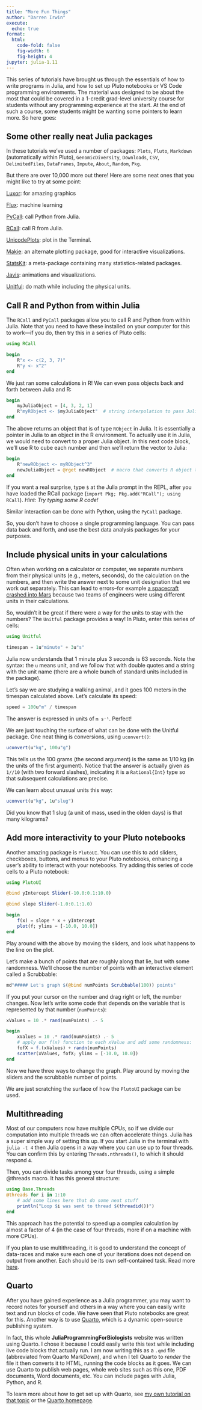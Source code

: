 ```yaml
---
title: "More Fun Things"
author: "Darren Irwin"
execute:
  echo: true
format:
  html:
    code-fold: false
    fig-width: 6
    fig-height: 4
jupyter: julia-1.11
---
```


This series of tutorials have brought us through the essentials of how to write programs in Julia, and how to set up Pluto notebooks or VS Code programming environments. The material was designed to be about the most that could be covered in a 1-credit grad-level university course for students without any programming experience at the start. At the end of such a course, some students might be wanting some pointers to learn more. So here goes:

## Some other really neat Julia packages

In these tutorials we've used a number of packages: `Plots`, `Pluto`, `Markdown` (automatically within Pluto), `GenomicDiversity`, `Downloads`, `CSV`, `DelimitedFiles`, `DataFrames`, `Impute`, `About`, `Random`, `Pkg`. 

But there are over 10,000 more out there! Here are some neat ones that you might like to try at some point:

[Luxor](https://juliagraphics.github.io/Luxor.jl/stable/): for amazing graphics

[Flux](http://fluxml.ai/Flux.jl/stable/): machine learning

[PyCall](https://juliapackages.com/p/pycall): call Python from Julia.

[RCall](https://juliapackages.com/p/rcall): call R from Julia.

[UnicodePlots](https://juliapackages.com/p/unicodeplots): plot in the Terminal.

[Makie](https://docs.makie.org/v0.21/): an alternate plotting package, good for interactive visualizations.

[StatsKit](https://juliastats.org): a meta-package containing many statistics-related packages.

[Javis](https://juliaanimators.github.io/Javis.jl/stable/): animations and visualizations.

[Unitful](https://painterqubits.github.io/Unitful.jl/stable/): do math while including the physical units.

## Call R and Python from within Julia

The `RCall` and `PyCall` packages allow you to call R and Python from within Julia. Note that you need to have these installed on your computer for this to work---if you do, then try this in a series of Pluto cells:

```julia
using RCall
```

```julia
begin
    R"x <- c(2, 3, 7)"
    R"y <- x^2"
end
```

We just ran some calculations in R! We can even pass objects back and forth between Julia and R:

```julia
begin
    myJuliaObject = [4, 3, 2, 1]
    R"myRObject <- $myJuliaObject"  # string interpolation to pass Julia object to R
end
```

The above returns an object that is of type `RObject` in Julia. It is essentially a pointer in Julia to an object in the R environment. To actually use it in Julia, we would need to convert to a proper Julia object. In this next code block, we'll use R to cube each number and then we'll return the vector to Julia:

```julia
begin
    R"newRObject <- myRObject^3"
    newJuliaObject = @rget newRObject  # macro that converts R object to Julia object 
end
```

If you want a real surprise, type `$` at the Julia prompt in the REPL, after you have loaded the RCall package (`import Pkg; Pkg.add("RCall"); using RCall`). _Hint: Try typing some R code!_


Similar interaction can be done with Python, using the `PyCall` package.

So, you don't have to choose a single programming language. You can pass data back and forth, and use the best data analysis packages for your purposes.

## Include physical units in your calculations

Often when working on a calculator or computer, we separate numbers from their physical units (e.g., meters, seconds), do the calculation on the numbers, and then write the answer next to some unit designation that we work out separately. This can lead to errors--for example [a spacecraft crashed into Mars](https://en.wikipedia.org/wiki/Mars_Climate_Orbiter) because two teams of engineers were using different units in their calculations. 

So, wouldn't it be great if there were a way for the units to stay with the numbers? The `Unitful` package provides a way! In Pluto, enter this series of cells:

```julia
using Unitful
```

```julia
timespan = 1u"minute" + 3u"s"
```

Julia now understands that 1 minute plus 3 seconds is 63 seconds. Note the syntax: the `u` means unit, and we follow that with double quotes and a string with the unit name (there are a whole bunch of standard units included in the package). 

Let's say we are studying a walking animal, and it goes 100 meters in the timespan calculated above. Let's calculate its speed:

```julia
speed = 100u"m" / timespan
```

The answer is expressed in units of `m s⁻¹`. Perfect!

We are just touching the surface of what can be done with the Unitful package. One neat thing is conversions, using `uconvert()`:

```julia
uconvert(u"kg", 100u"g")
```

This tells us the 100 grams (the second argument) is the same as 1/10 kg (in the units of the first argument). Notice that the answer is actually given as `1//10` (with two forward slashes), indicating it is a `Rational{Int}` type so that subsequent calculations are precise.

We can learn about unusual units this way:

```julia
uconvert(u"kg", 1u"slug")
```

Did you know that 1 slug (a unit of mass, used in the olden days) is that many kilograms?

## Add more interactivity to your Pluto notebooks

Another amazing package is `PlutoUI`. You can use this to add sliders, checkboxes, buttons, and menus to your Pluto notebooks, enhancing a user's ability to interact with your notebooks. Try adding this series of code cells to a Pluto notebook:

```julia
using PlutoUI
```

```julia
@bind yIntercept Slider(-10.0:0.1:10.0)
```

```julia
@bind slope Slider(-1.0:0.1:1.0)
```

```julia
begin
    f(x) = slope * x + yIntercept
    plot(f; ylims = [-10.0, 10.0])
end
```

Play around with the above by moving the sliders, and look what happens to the line on the plot.

Let's make a bunch of points that are roughly along that lie, but with some randomness. We'll choose the number of points with an interactive element called a Scrubbable:

```julia
md"##### Let's graph $(@bind numPoints Scrubbable(100)) points"
```

If you put your cursor on the number and drag right or left, the number changes. Now let's write some code that depends on the variable that is represented by that number (`numPoints`):

```julia
xValues = 10 .* rand(numPoints) .- 5
```

```julia
begin
	xValues = 10 .* rand(numPoints) .- 5
    # apply our f(x) function to each xValue and add some randomness:
	fofX = f.(xValues) + randn(numPoints)
	scatter(xValues, fofX; ylims = [-10.0, 10.0])
end
```

Now we have three ways to change the graph. Play around by moving the sliders and the scrubbable number of points.

We are just scratching the surface of how the `PlutoUI` package can be used. 

## Multithreading

Most of our computers now have multiple CPUs, so if we divide our computation into multiple threads we can often accelerate things. Julia has a super simple way of setting this up. If you start Julia in the terminal with `julia -t 4` then Julia opens in a way where you can use up to four threads. You can confirm this by entering `Threads.nthreads()`, to which it should respond `4`.

Then, you can divide tasks among your four threads, using a simple @threads macro. It has this general structure:

```julia
using Base.Threads
@threads for i in 1:10
    # add some lines here that do some neat stuff 
    println("Loop $i was sent to thread $(threadid())")
end
```

This approach has the potential to speed up a complex calculation by almost a factor of 4 (in the case of four threads, more if on a machine with more CPUs).

If you plan to use multithreading, it is good to understand the concept of data-races and make sure each one of your iterations does not depend on output from another. Each should be its own self-contained task. Read more [here](https://docs.julialang.org/en/v1/manual/multi-threading/#Using-@threads-without-data-races).

## Quarto

After you have gained experience as a Julia programmer, you may want to record notes for yourself and others in a way where you can easily write text and run blocks of code. We have seen that Pluto notebooks are great for this. Another way is to use [Quarto](https://quarto.org), which is a dynamic open-source publishing system. 

In fact, this whole **JuliaProgrammingForBiologists** website was written using Quarto. I chose it because I could easily write this text while including live code blocks that actually run. I am now writing this as a `.qmd` file (abbreviated from Quarto MarkDown), and when I tell Quarto to _render_ the file it then converts it to HTML, running the code blocks as it goes. We can use Quarto to publish web pages, whole web sites such as this one, PDF documents, Word documents, etc. You can include pages with Julia, Python, and R.

To learn more about how to get set up with Quarto, see [my own tutorial on that topic](https://darreni.github.io/DarrenQuartoGithubWebsite/QuartoInstallNotes.html) or the [Quarto homepage](https://quarto.org).
